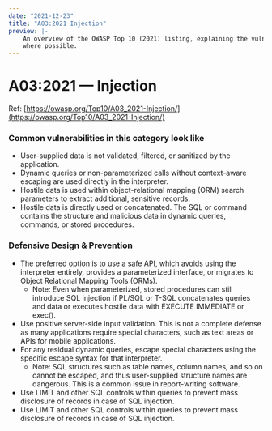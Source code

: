 ```yaml
---
date: "2021-12-23"
title: "A03:2021 Injection"
preview: |-
    An overview of the OWASP Top 10 (2021) listing, explaining the vulnerabilities and throwing in examples 
    where possible.
---
```


# A03:2021 &mdash; Injection

Ref: [https://owasp.org/Top10/A03_2021-Injection/](https://owasp.org/Top10/A03_2021-Injection/)

### Common vulnerabilities in this category look like

- User-supplied data is not validated, filtered, or sanitized by the application.
- Dynamic queries or non-parameterized calls without context-aware escaping are used directly in the interpreter.
- Hostile data is used within object-relational mapping (ORM) search parameters to extract additional, sensitive records.
- Hostile data is directly used or concatenated. The SQL or command contains the structure and malicious data in dynamic queries, commands, or stored procedures.


### Defensive Design & Prevention

- The preferred option is to use a safe API, which avoids using the interpreter entirely, provides a parameterized interface, or migrates to Object Relational Mapping Tools (ORMs).
    - Note: Even when parameterized, stored procedures can still introduce SQL injection if PL/SQL or T-SQL concatenates queries and data or executes hostile data with EXECUTE IMMEDIATE or exec().
- Use positive server-side input validation. This is not a complete defense as many applications require special characters, such as text areas or APIs for mobile applications.
- For any residual dynamic queries, escape special characters using the specific escape syntax for that interpreter.
    - Note: SQL structures such as table names, column names, and so on cannot be escaped, and thus user-supplied structure names are dangerous. This is a common issue in report-writing software.
- Use LIMIT and other SQL controls within queries to prevent mass disclosure of records in case of SQL injection.
- Use LIMIT and other SQL controls within queries to prevent mass disclosure of records in case of SQL injection.
